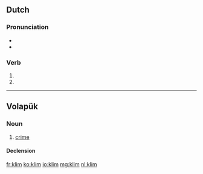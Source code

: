 ==Dutch==

===Pronunciation===
* {{rhymes|ɪm|lang=nl}}
* {{IPA|/klɪm/|lang=nl}}

===Verb===
{{head|nl}}

# {{nl-verb-form|p=1|n=sg|t=pres|m=ind|klimmen}}
# {{nl-verb-form|m=imp|klimmen}}

----

==Volapük==

===Noun===
{{vo-noun}}

# [[crime]]

====Declension====
{{vo-decl-noun}}

[[fr:klim]]
[[ko:klim]]
[[io:klim]]
[[mg:klim]]
[[nl:klim]]